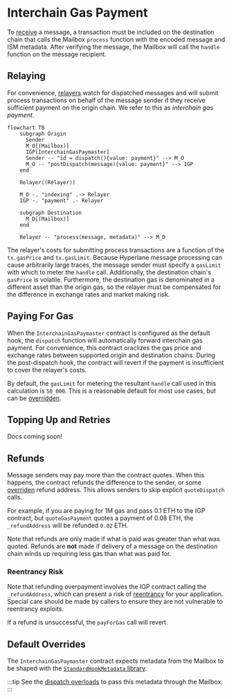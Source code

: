 
# Interchain Gas Payment

To [receive](../messaging/receive.mdx) a message, a transaction must be included on the destination chain that calls the Mailbox `process` function with the encoded message and ISM metadata. After verifying the message, the Mailbox will call the `handle` function on the message recipient.

## Relaying

For convenience, [relayers](../../operate/run-relayer.mdx "mention") watch for dispatched messages and will submit process transactions on behalf of the message sender if they receive sufficient payment on the origin chain. We refer to this as *interchain gas payment*.

```mermaid
flowchart TB
    subgraph Origin
      Sender
      M_O[(Mailbox)]
      IGP[InterchainGasPaymaster]
      Sender -- "id = dispatch(){value: payment}" --> M_O
      M_O -- "postDispatch(message){value: payment}" --> IGP
    end

    Relayer((Relayer))

    M_O -. "indexing" .-> Relayer
    IGP -. "payment" .- Relayer

    subgraph Destination
      M_D[(Mailbox)]
    end

    Relayer -- "process(message, metadata)" --> M_D
```


The relayer's costs for submitting process transactions are a function of the `tx.gasPrice` and `tx.gasLimit`. Because Hyperlane message processing can cause arbitrarily large traces, the message sender must specify a `gasLimit` with which to meter the `handle` call. Additionally, the destination chain's `gasPrice` is volatile. Furthermore, the destination gas is denominated in a different asset than the origin gas, so the relayer must be compensated for the difference in exchange rates and market making risk.

## Paying For Gas

When the `InterchainGasPaymaster` contract is configured as the default hook, the `dispatch` function will automatically forward interchain gas payment. For convenience, this contract oraclizes the gas price and exchange rates between supported origin and destination chains. During the post-dispatch hook, the contract will revert if the payment is insufficient to cover the relayer's costs.

By default, the `gasLimit` for metering the resultant `handle` call used in this calculation is `50_000`. This is a reasonable default for most use cases, but can be [overridden](#default-overrides).

## Topping Up and Retries

Docs coming soon!

## Refunds

Message senders may pay more than the contract quotes. When this happens, the contract refunds the difference to the sender, or some [overriden](#default-overrides) refund address. This allows senders to skip explicit `quoteDispatch` calls.

For example, if you are paying for 1M gas and pass 0.1 ETH to the IGP contract, but `quoteGasPayment` quotes a payment of 0.08 ETH, the `_refundAddress` will be refunded `0.02` ETH.

Note that refunds are only made if what is paid was greater than what was quoted. Refunds are **not** made if delivery of a message on the destination chain winds up requiring less gas than what was paid for.

### Reentrancy Risk

Note that refunding overpayment involves the IGP contract calling the `_refundAddress`, which can present a risk of [reentrancy](https://www.certik.com/resources/blog/3K7ZUAKpOr1GW75J2i0VHh-what-is-a-reentracy-attack) for your application. Special care should be made by callers to ensure they are not vulnerable to reentrancy exploits.

If a refund is unsuccessful, the `payForGas` call will revert.

## Default Overrides

The `InterchainGasPaymaster` contract expects metadata from the Mailbox to be shaped with the [`StandardHookMetadata` library](../libraries/hookmetadata.mdx).

:::tip
See the [dispatch overloads](../messaging/send.mdx#overriding-default-hook-metadata) to pass this metadata through the Mailbox.
:::

<Tabs groupId="lang">
<TabItem value="sol" label="Solidity">

```solidity file=<rootDir>/static/contracts/hooks/libs/StandardHookMetadata.sol#L153-L156
```

</TabItem>
</Tabs>
